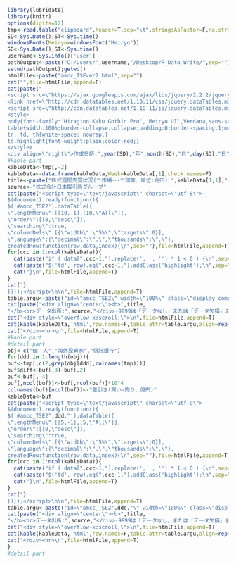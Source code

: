 ```r
library(lubridate)
library(knitr)
options(digits=12)
tmp<-read.table("clipboard",header=T,sep="\t",stringsAsFactor=F,na.strings=c("-","－"," ---- ","…",".",""),check.names=F)
SD<-Sys.Date();ST<-Sys.time()
windowsFonts(Meiryo=windowsFont("Meiryo"))
SD<-Sys.Date();ST<-Sys.time()
username<-Sys.info()['user']
pathOutput<-paste("C:/Users/",username,"/Desktop/R_Data_Write/",sep="")
setwd(pathOutput);getwd()
htmlFile<-paste("amcc_TSEver2.html",sep="")
cat("",file=htmlFile,append=F)
cat(paste("
<script src=\"https://ajax.googleapis.com/ajax/libs/jquery/2.2.2/jquery.min.js\"></script>
<link href=\"http://cdn.datatables.net/1.10.11/css/jquery.dataTables.min.css\" rel=\"stylesheet\">
<script src=\"http://cdn.datatables.net/1.10.11/js/jquery.dataTables.min.js\"></script>
<style>
body{font-family:'Hiragino Kaku Gothic Pro','Meiryo UI',Verdana,sans-serif;}
table{width:100%;border-collapse:collapse;padding:0;border-spacing:1;margin-left:auto;margin-right:auto;font-size:100%;}
tr, td, th{white-space: nowrap;}
td.highlight{font-weight:plain;color:red;}
</style>
<div align=\"right\">作成日時:",year(SD),"年",month(SD),"月",day(SD),"日",hour(ST),"時",minute(ST),"分",second(ST),"秒</div><hr>"),file=htmlFile,append=F)
#kable part  
kableData<-tmp[,-2]
kableData<-data.frame(kableData,Week=kableData[,1],check.names=F)
title<-paste("株式週間売買状況(二市場一･二部等、単位:兆円) ",kableData[1,1],"-",kableData[nrow(kableData),1])
source<-"株式会社日本取引所グループ"
cat(paste("<script type=\"text/javascript\" charset=\"utf-8\">
$(document).ready(function(){
$('#amcc_TSE2').dataTable({
\"lengthMenu\":[[10,-1],[10,\"All\"]],
\"order\":[[0,\"desc\"]],
\"searching\":true,
\"columnDefs\":[{\"width\":\"5%\",\"targets\":0}],
\"language\":{\"decimal\":\".\",\"thousands\":\",\"},
createdRow:function(row,data,index){\n",sep=""),file=htmlFile,append=T)
for(ccc in 1:ncol(kableData)){
  cat(paste("if ( data[",ccc-1,"].replace(',' , '') * 1 < 0 ) {\n",sep=""),file=htmlFile,append=T)
  cat(paste("$('td', row).eq(",ccc-1,").addClass('highlight');\n",sep=""),file=htmlFile,append=T)
  cat("}\n",file=htmlFile,append=T)
}
cat("}  
})});</script>\n\n",file=htmlFile,append=T)  
table.argu<-paste("id=\"amcc_TSE2\" width=\"100%\" class=\"display compact\"",sep="")
cat(paste("<div align=\"center\"><b>",title,
"</b><br>データ出所:",source,"</div>-9999は「データなし」または「データ欠損」または「NA」を意味します<hr>"),file=htmlFile,append=T)
cat("<div style=\"overflow-x:scroll;\">\n",file=htmlFile,append=T)
cat(kable(kableData,'html',row.names=F,table.attr=table.argu,align=rep("r",ncol(kableData))),file=htmlFile,append=T)
cat("</div><hr>\n",file=htmlFile,append=T)  
#kable part 
#detail part
obj<-c("個　人","海外投資家","信託銀行")
for(ddd in 1:length(obj)){
buf<-tmp[,c(2,grep(obj[ddd],colnames(tmp)))]
buf$diff<-buf[,3]-buf[,2]
buf<-buf[,-4]
buf[,ncol(buf)]<-buf[,ncol(buf)]*10^4
colnames(buf)[ncol(buf)]<-"差引き(買い-売り、億円)"
kableData<-buf
cat(paste("<script type=\"text/javascript\" charset=\"utf-8\">
$(document).ready(function(){
$('#amcc_TSE2",ddd,"').dataTable({
\"lengthMenu\":[[5,-1],[5,\"All\"]],
\"order\":[[0,\"desc\"]],
\"searching\":true,
\"columnDefs\":[{\"width\":\"5%\",\"targets\":0}],
\"language\":{\"decimal\":\".\",\"thousands\":\",\"},
createdRow:function(row,data,index){\n",sep=""),file=htmlFile,append=T)
for(ccc in 1:ncol(kableData)){
  cat(paste("if ( data[",ccc-1,"].replace(',' , '') * 1 < 0 ) {\n",sep=""),file=htmlFile,append=T)
  cat(paste("$('td', row).eq(",ccc-1,").addClass('highlight');\n",sep=""),file=htmlFile,append=T)
  cat("}\n",file=htmlFile,append=T)
}
cat("}  
})});</script>\n\n",file=htmlFile,append=T)  
table.argu<-paste("id=\"amcc_TSE2",ddd,"\" width=\"100%\" class=\"display compact\"",sep="")
cat(paste("<div align=\"center\"><b>",title,
"</b><br>データ出所:",source,"</div>-9999は「データなし」または「データ欠損」または「NA」を意味します<hr>"),file=htmlFile,append=T)
cat("<div style=\"overflow-x:scroll;\">\n",file=htmlFile,append=T)
cat(kable(kableData,'html',row.names=F,table.attr=table.argu,align=rep("r",ncol(kableData))),file=htmlFile,append=T)
cat("</div><hr>\n",file=htmlFile,append=T) 
}
#detail part
```